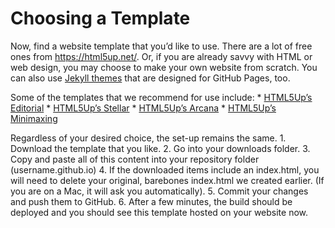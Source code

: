 # Choosing a Template {.sec-customizing}

Now, find a website template that you'd like to use. There are a lot of free ones from [https://html5up.net/](https://html5up.net/). Or, if you are already savvy with HTML or web design, you may choose to make your own website from scratch. You can also use [Jekyll themes](https://docs.github.com/en/pages/setting-up-a-github-pages-site-with-jekyll/adding-a-theme-to-your-github-pages-site-using-jekyll) that are designed for GitHub Pages, too.

Some of the templates that we recommend for use include:
* [HTML5Up's Editorial](https://html5up.net/editorial)
* [HTML5Up's Stellar](https://html5up.net/stellar)
* [HTML5Up's Arcana](https://html5up.net/arcana)
* [HTML5Up's Minimaxing](https://html5up.net/minimaxing)

Regardless of your desired choice, the set-up remains the same.
1. Download the template that you like.
2. Go into your downloads folder.
3. Copy and paste all of this content into your repository folder (username.github.io)
4. If the downloaded items include an index.html, you will need to delete your original, barebones index.html we created earlier. (If you are on a Mac, it will ask you automatically).
5. Commit your changes and push them to GitHub.
6. After a few minutes, the build should be deployed and you should see this template hosted on your website now.
